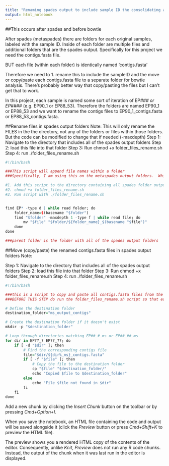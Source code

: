 ```yaml
---
title: "Renaming spades output to include sample ID the consolidating all contigs.fasta files for bowtie"
output: html_notebook
---
```


##This occurs after spades and before bowtie 

After spades (metaspades) there are folders for each original samples, labeled with the sample ID.  Inside of each folder are multiple files and additional folders that are the spades output. Specifically for this project we need the contigs.fasta file. 

BUT each file (within each folder) is identically named 'contigs.fasta'

Therefore we need to 1. rename this to include the sampleID and the move or copy/paste each contigs.fasta file to a separate folder for bowtie analysis. There's probably better way that copy/pasting the files but I can't get that to work. 

In this project, each sample is named some sort of iteration of EP##_# or EP##_## (e.g. EP90_1 or EP88_53). Therefore the folders are named EP90_1 or EP88_53 and we want to rename the contigs files to EP90_1_contigs.fasta or EP88_53_contigs.fasta. 

##Rename files in spades output folders
Note: This will only rename the FILES in the the directory, not any of the folders or files within those folders. But the code can be modified to change that if needed (-maxdepth)
Step 1: Navigate to the directory that includes all of the spades output folders
Step 2: load this file into that folder
Step 3: Run chmod +x folder_files_rename.sh 
Step 4: run ./folder_files_rename.sh

```r
#!/bin/bash

###This script will append file names within a folder
###Specifically, I am using this on the metaspades output folders.  While each folder is named for the original sampleID, all files within the folder are identically names.  For example each folder contains a files called contigs.fasta.  I need these files to be uniquely named. The below script will append the name to EP##_##_contigs.fasta

#1. Add this script to the directory containing all spades folder outputs
#2. chmod +x folder_files_rename.sh
#2. Run script with ./folder_files_rename.sh


find EP* -type d | while read folder; do 
    folder_name=$(basename "$folder")
    find "$folder" -maxdepth 1 -type f | while read file; do 
        mv "$file" "$folder/${folder_name}_$(basename "$file")"
    done
done

###parent folder is the folder with all of the spades output folders
```


##Move (copy/paste) the renamed contigs.fasta files in spades output folders
Note: 

Step 1: Navigate to the directory that includes all of the spades output folders
Step 2: load this file into that folder
Step 3: Run chmod +x folder_files_rename.sh 
Step 4: run ./folder_files_rename.sh


```r
#!/bin/bash

###this is a script to copy and paste all contigs.fasta files from the spades output from their original folder into a separate folder
###BEFORE THIS STEP do run the folder_files_rename.sh script so that each contigs.fasta file is uniquely named with the SampleID

# Define the destination folder
destination_folder="ms_output_contigs"

# Create the destination folder if it doesn't exist
mkdir -p "$destination_folder"

# Loop through directories matching EP##_#_ms or EP##_##_ms
for dir in EP??_? EP??_??; do
    if [ -d "$dir" ]; then
        # Find the corresponding contigs file
        file="$dir/${dir%_ms}_contigs.fasta"
        if [ -f "$file" ]; then
            # Copy the file to the destination folder
            cp "$file" "$destination_folder/"
            echo "Copied $file to $destination_folder"
        else
            echo "File $file not found in $dir"
        fi
    fi
done


```

Add a new chunk by clicking the *Insert Chunk* button on the toolbar or by pressing *Cmd+Option+I*.

When you save the notebook, an HTML file containing the code and output will be saved alongside it (click the *Preview* button or press *Cmd+Shift+K* to preview the HTML file).

The preview shows you a rendered HTML copy of the contents of the editor. Consequently, unlike *Knit*, *Preview* does not run any R code chunks. Instead, the output of the chunk when it was last run in the editor is displayed.
